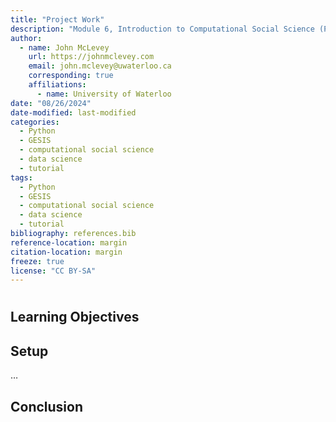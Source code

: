 ```yaml
---
title: "Project Work"
description: "Module 6, Introduction to Computational Social Science (Python), GESIS Fall Seminar 2024"
author:
  - name: John McLevey
    url: https://johnmclevey.com
    email: john.mclevey@uwaterloo.ca
    corresponding: true
    affiliations:
      - name: University of Waterloo
date: "08/26/2024"
date-modified: last-modified
categories:
  - Python
  - GESIS
  - computational social science
  - data science
  - tutorial
tags:
  - Python
  - GESIS
  - computational social science
  - data science
  - tutorial
bibliography: references.bib
reference-location: margin
citation-location: margin
freeze: true
license: "CC BY-SA"
---
```


#

## Learning Objectives

## Setup

...

## Conclusion
